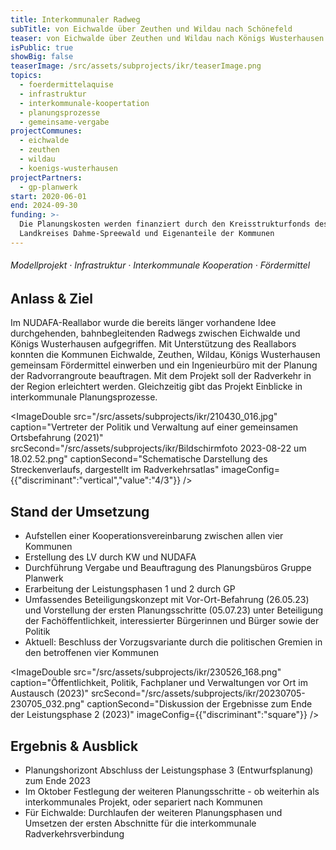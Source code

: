 ```yaml
---
title: Interkommunaler Radweg
subTitle: von Eichwalde über Zeuthen und Wildau nach Schönefeld
teaser: von Eichwalde über Zeuthen und Wildau nach Königs Wusterhausen
isPublic: true
showBig: false
teaserImage: /src/assets/subprojects/ikr/teaserImage.png
topics:
  - foerdermittelaquise
  - infrastruktur
  - interkommunale-koopertation
  - planungsprozesse
  - gemeinsame-vergabe
projectCommunes:
  - eichwalde
  - zeuthen
  - wildau
  - koenigs-wusterhausen
projectPartners:
  - gp-planwerk
start: 2020-06-01
end: 2024-09-30
funding: >-
  Die Planungskosten werden finanziert durch den Kreisstrukturfonds des
  Landkreises Dahme-Spreewald und Eigenanteile der Kommunen
---
```

###### Modellprojekt · Infrastruktur · Interkommunale Kooperation · Fördermittel

## Anlass & Ziel

Im NUDAFA-Reallabor wurde die bereits länger vorhandene Idee durchgehenden, bahnbegleitenden Radwegs zwischen Eichwalde und Königs Wusterhausen aufgegriffen. Mit Unterstützung des Reallabors konnten die Kommunen Eichwalde, Zeuthen, Wildau, Königs Wusterhausen gemeinsam Fördermittel einwerben und ein Ingenieurbüro mit der Planung der Radvorrangroute beauftragen. Mit dem Projekt soll der Radverkehr in der Region erleichtert werden. Gleichzeitig gibt das Projekt Einblicke in interkommunale Planungsprozesse.

<ImageDouble src="/src/assets/subprojects/ikr/210430_016.jpg" caption="Vertreter der Politik und Verwaltung auf einer gemeinsamen Ortsbefahrung (2021)" srcSecond="/src/assets/subprojects/ikr/Bildschirmfoto 2023-08-22 um 18.02.52.png" captionSecond="Schematische Darstellung des Streckenverlaufs, dargestellt im Radverkehrsatlas" imageConfig={{"discriminant":"vertical","value":"4/3"}} />

## Stand der Umsetzung

* Aufstellen einer Kooperationsvereinbarung zwischen allen vier Kommunen
* Erstellung des LV durch KW und NUDAFA
* Durchführung Vergabe und Beauftragung des Planungsbüros Gruppe Planwerk
* Erarbeitung der Leistungsphasen 1 und 2 durch GP
* Umfassendes Beteiligungskonzept mit Vor-Ort-Befahrung (26.05.23) und Vorstellung der ersten Planungsschritte (05.07.23) unter Beteiligung der Fachöffentlichkeit, interessierter Bürgerinnen und Bürger sowie der Politik
* Aktuell: Beschluss der Vorzugsvariante durch die politischen Gremien in den betroffenen vier Kommunen

<ImageDouble src="/src/assets/subprojects/ikr/230526_168.png" caption="Öffentlichkeit, Politik, Fachplaner und Verwaltungen vor Ort im Austausch (2023)" srcSecond="/src/assets/subprojects/ikr/20230705-230705_032.png" captionSecond="Diskussion der Ergebnisse zum Ende der Leistungsphase 2 (2023)" imageConfig={{"discriminant":"square"}} />

## Ergebnis & Ausblick

* Planungshorizont Abschluss der Leistungsphase 3 (Entwurfsplanung) zum Ende 2023
* Im Oktober Festlegung der weiteren Planungsschritte - ob weiterhin als interkommunales Projekt, oder separiert nach Kommunen
* Für Eichwalde: Durchlaufen der weiteren Planungsphasen und Umsetzen der ersten Abschnitte für die interkommunale Radverkehrsverbindung
